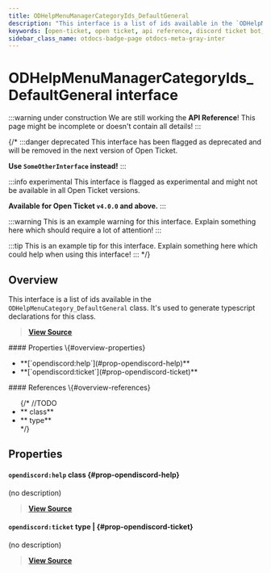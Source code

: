 ```yaml
---
title: ODHelpMenuManagerCategoryIds_DefaultGeneral
description: "This interface is a list of ids available in the `ODHelpMenuCategory_DefaultGeneral` class. It's used to generate typescript declarations for this class."
keywords: [open-ticket, open ticket, api reference, discord ticket bot, interface]
sidebar_class_name: otdocs-badge-page otdocs-meta-gray-inter
---
```

<head>
    <link rel="apple-touch-icon" href="/img/logo_vertical.png"/>
</head>

# ODHelpMenuManagerCategoryIds_DefaultGeneral <M color="gray">interface</M>

:::warning under construction
We are still working the **API Reference**! This page might be incomplete or doesn't contain all details!
:::

{/*
:::danger deprecated
This interface has been flagged as deprecated and will be removed in the next version of Open Ticket.

**Use `SomeOtherInterface` instead!**
:::

:::info experimental
This interface is flagged as experimental and might not be available in all Open Ticket versions.

**Available for Open Ticket `v4.0.0` and above.**
:::

:::warning
This is an example warning for this interface. Explain something here which should require a lot of attention!
:::

:::tip
This is an example tip for this interface. Explain something here which could help when using this interface!
:::
*/}

## Overview
This interface is a list of ids available in the `ODHelpMenuCategory_DefaultGeneral` class.
It's used to generate typescript declarations for this class.

> [**View Source**](https://otgithub.dj-dj.be/tree/main/src/core/api/defaults/helpmenu.ts#L54)

<FlexHorizontal>
<div style={{width:"50%"}}>
    #### Properties \{#overview-properties}
    <ul>
        <li>**[`opendiscord:help`](#prop-opendiscord-help)**</li>
        <li>**[`opendiscord:ticket`](#prop-opendiscord-ticket)**</li>
    </ul>
</div>
<div style={{width:"50%"}}>
    #### References \{#overview-references}
    <ul>
        {/*
        //TODO
        <li>**<code><ApiUrl url="class:ODId" label="api.ODId"/></code> <M color="purple">class</M>**</li>
        <li>**<code><ApiUrl url="type:ODExampleType" label="api.ODExampleType"/></code> <M color="brown">type</M>**</li>
        */}
    </ul>
</div>
</FlexHorizontal>

## Properties
<Divider></Divider>
#### `opendiscord:help` <M color="purple">class</M> <ApiBlock><ApiUrl url="class:ODHelpMenuCommandComponent" label="api.ODHelpMenuCommandComponent"/></ApiBlock> \{#prop-opendiscord-help}
(no description)

> [**View Source**](https://otgithub.dj-dj.be/tree/main/src/core/api/defaults/helpmenu.ts#L55)

<Divider></Divider>
#### `opendiscord:ticket` <M color="brown">type</M> <ApiBlock><ApiUrl url="js:null" label="null"/>|<ApiUrl url="class:ODHelpMenuCommandComponent" label="api.ODHelpMenuCommandComponent"/></ApiBlock> \{#prop-opendiscord-ticket}
(no description)

> [**View Source**](https://otgithub.dj-dj.be/tree/main/src/core/api/defaults/helpmenu.ts#L56)

<Divider></Divider>
